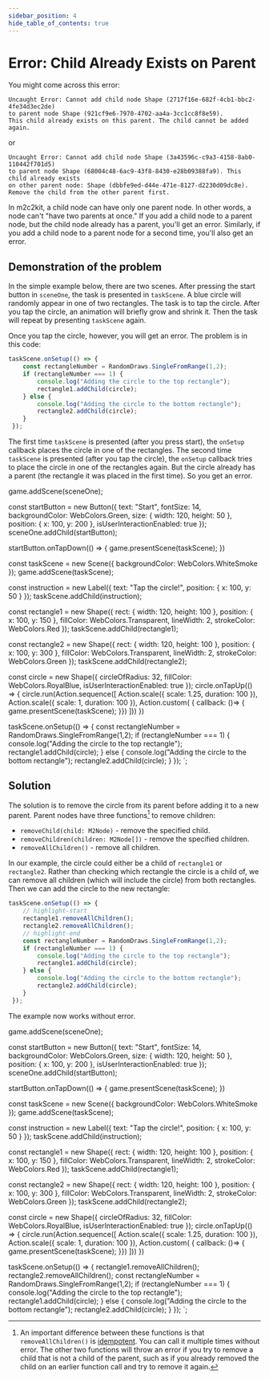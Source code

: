 ```yaml
---
sidebar_position: 4
hide_table_of_contents: true
---
```



# Error: Child Already Exists on Parent

You might come across this error:

```
Uncaught Error: Cannot add child node Shape (2717f16e-682f-4cb1-bbc2-4fe34d3ec2de)
to parent node Shape (921cf9e6-7970-4702-aa4a-3cc1cc8f8e59).
This child already exists on this parent. The child cannot be added again.
```

or

```
Uncaught Error: Cannot add child node Shape (3a43596c-c9a3-4158-8ab0-110442f701d5)
to parent node Shape (68004c48-6ac9-43f8-8430-e28b09388fa9). This child already exists
on other parent node: Shape (dbbfe9ed-d44e-471e-8127-d2230d09dc8e).
Remove the child from the other parent first.
```

In m2c2kit, a child node can have only one parent node. In other words, a node can't "have two parents at once." If you add a child node to a parent node, but the child node already has a parent, you'll get an error. Similarly, if you add a child node to a parent node for a second time, you'll also get an error.

## Demonstration of the problem

In the simple example below, there are two scenes. After pressing the start button in `sceneOne`, the task is presented in `taskScene`. A blue circle will randomly appear in one of two rectangles. The task is to tap the circle. After you tap the circle, an animation will briefly grow and shrink it. Then the task will repeat by presenting `taskScene` again.

Once you tap the circle, however, you will get an error. The problem is in this code:

```js
taskScene.onSetup(() => {
    const rectangleNumber = RandomDraws.SingleFromRange(1,2);
    if (rectangleNumber === 1) {
        console.log("Adding the circle to the top rectangle");
        rectangle1.addChild(circle);
    } else {
        console.log("Adding the circle to the bottom rectangle");
        rectangle2.addChild(circle);
    }
 });
```

The first time `taskScene` is presented (after you press start), the `onSetup` callback places the circle in one of the rectangles. The second time `taskScene` is presented (after you tap the circle), the `onSetup` callback tries to place the circle in one of the rectangles again. But the circle already has a parent (the rectangle it was placed in the first time). So you get an error.


game.addScene(sceneOne);
 
const startButton = new Button({
    text: "Start",
    fontSize: 14,
    backgroundColor: WebColors.Green,
    size: { width: 120, height: 50 },
    position: { x: 100, y: 200 },
    isUserInteractionEnabled: true
});
sceneOne.addChild(startButton);
 
startButton.onTapDown(() => {
    game.presentScene(taskScene);
})
 
const taskScene = new Scene({ backgroundColor: WebColors.WhiteSmoke });
game.addScene(taskScene);
 
const instruction = new Label({ text: "Tap the circle!", position: { x: 100, y: 50 } });
taskScene.addChild(instruction);
 
const rectangle1 = new Shape({
    rect: { width: 120, height: 100 },
    position: { x: 100, y: 150 },
    fillColor: WebColors.Transparent,
    lineWidth: 2,
    strokeColor: WebColors.Red
});
taskScene.addChild(rectangle1);
 
const rectangle2 = new Shape({
    rect: { width: 120, height: 100 },
    position: { x: 100, y: 300 },
    fillColor: WebColors.Transparent,
    lineWidth: 2,
    strokeColor: WebColors.Green
});
taskScene.addChild(rectangle2);
 
const circle = new Shape({
    circleOfRadius: 32,
    fillColor: WebColors.RoyalBlue,
    isUserInteractionEnabled: true
});
circle.onTapUp(() => {
    circle.run(Action.sequence([
        Action.scale({ scale: 1.25, duration: 100 }),
        Action.scale({ scale: 1, duration: 100 }),
        Action.custom( { callback: ()=> {
            game.presentScene(taskScene);
        }})
    ]))
})
 
taskScene.onSetup(() => {
    const rectangleNumber = RandomDraws.SingleFromRange(1,2);
    if (rectangleNumber === 1) {
        console.log("Adding the circle to the top rectangle");
        rectangle1.addChild(circle);
    } else {
        console.log("Adding the circle to the bottom rectangle");
        rectangle2.addChild(circle);
    }
 });
`;

<CodeExample code={code} template={template} console="true" consoleId="1"/>

## Solution

The solution is to remove the circle from its parent before adding it to a new parent. Parent nodes have three functions[^1] to remove children:

- `removeChild(child: M2Node)` - remove the specified child.
- `removeChildren(children: M2Node[])` - remove the specified children.
- `removeAllChildren()` - remove all children.

In our example, the circle could either be a child of `rectangle1` or `rectangle2`. Rather than checking which rectangle the circle is a child of, we can remove all children (which will include the circle) from both rectangles. Then we can add the circle to the new rectangle:

```js
taskScene.onSetup(() => {
    // highlight-start
    rectangle1.removeAllChildren();
    rectangle2.removeAllChildren();
    // highlight-end
    const rectangleNumber = RandomDraws.SingleFromRange(1,2);
    if (rectangleNumber === 1) {
        console.log("Adding the circle to the top rectangle");
        rectangle1.addChild(circle);
    } else {
        console.log("Adding the circle to the bottom rectangle");
        rectangle2.addChild(circle);
    }
 });
```

The example now works without error.

game.addScene(sceneOne);
 
const startButton = new Button({
    text: "Start",
    fontSize: 14,
    backgroundColor: WebColors.Green,
    size: { width: 120, height: 50 },
    position: { x: 100, y: 200 },
    isUserInteractionEnabled: true
});
sceneOne.addChild(startButton);
 
startButton.onTapDown(() => {
    game.presentScene(taskScene);
})
 
const taskScene = new Scene({ backgroundColor: WebColors.WhiteSmoke });
game.addScene(taskScene);
 
const instruction = new Label({ text: "Tap the circle!", position: { x: 100, y: 50 } });
taskScene.addChild(instruction);
 
const rectangle1 = new Shape({
    rect: { width: 120, height: 100 },
    position: { x: 100, y: 150 },
    fillColor: WebColors.Transparent,
    lineWidth: 2,
    strokeColor: WebColors.Red
});
taskScene.addChild(rectangle1);
 
const rectangle2 = new Shape({
    rect: { width: 120, height: 100 },
    position: { x: 100, y: 300 },
    fillColor: WebColors.Transparent,
    lineWidth: 2,
    strokeColor: WebColors.Green
});
taskScene.addChild(rectangle2);
 
const circle = new Shape({
    circleOfRadius: 32,
    fillColor: WebColors.RoyalBlue,
    isUserInteractionEnabled: true
});
circle.onTapUp(() => {
    circle.run(Action.sequence([
        Action.scale({ scale: 1.25, duration: 100 }),
        Action.scale({ scale: 1, duration: 100 }),
        Action.custom( { callback: ()=> {
            game.presentScene(taskScene);
        }})
    ]))
})
 
taskScene.onSetup(() => {
    rectangle1.removeAllChildren();
    rectangle2.removeAllChildren();
    const rectangleNumber = RandomDraws.SingleFromRange(1,2);
    if (rectangleNumber === 1) {
        console.log("Adding the circle to the top rectangle");
        rectangle1.addChild(circle);
    } else {
        console.log("Adding the circle to the bottom rectangle");
        rectangle2.addChild(circle);
    }
 });
 `;

<CodeExample code={code2} template={template} console="true" consoleId="2"/>

[^1]: An important difference between these functions is that `removeAllChildren()` is [idempotent](https://en.wikipedia.org/wiki/Idempotence). You can call it multiple times without error. The other two functions will throw an error if you try to remove a child that is not a child of the parent, such as if you already removed the child on an earlier function call and try to remove it again.